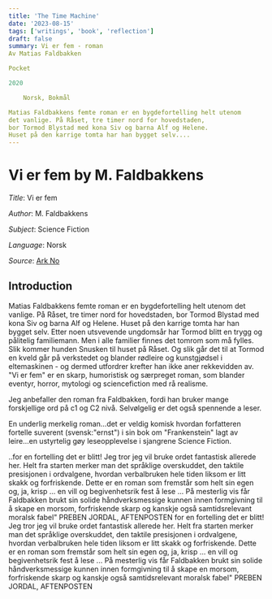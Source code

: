 ```yaml
---
title: 'The Time Machine'
date: '2023-08-15'
tags: ['writings', 'book', 'reflection']
draft: false
summary: Vi er fem - roman
Av Matias Faldbakken

Pocket

2020

    Norsk, Bokmål

Matias Faldbakkens femte roman er en bygdefortelling helt utenom
det vanlige. På Råset, tre timer nord for hovedstaden, 
bor Tormod Blystad med kona Siv og barna Alf og Helene. 
Huset på den karrige tomta har han bygget selv....
---
```


# Vi er fem by M. Faldbakkens

_Title_: Vi er fem

_Author_: M. Faldbakkens

_Subject_: Science Fiction

_Language_: Norsk

_Source_: [Ark No](https://www.ark.no/produkt/boker/skjonnlitteratur/vi-er-fem-9788249522217)

## Introduction

Matias Faldbakkens femte roman er en bygdefortelling helt utenom det vanlige. 
På Råset, tre timer nord for hovedstaden, bor Tormod Blystad med kona Siv og 
barna Alf og Helene. Huset på den karrige tomta har han bygget selv. Etter noen
utsvevende ungdomsår har Tormod blitt en trygg og pålitelig familiemann. Men i 
alle familier finnes det tomrom som må fylles. Slik kommer hunden Snusken til huset
på Råset. Og slik går det til at Tormod en kveld går på verkstedet og blander rødleire
og kunstgjødsel i eltemaskinen - og dermed utfordrer krefter han ikke aner rekkevidden av.
"Vi er fem" er en skarp, humoristisk og særpreget roman, som blander eventyr, horror, mytologi 
og sciencefiction med rå realisme.

Jeg anbefaller den roman fra Faldbakken, fordi han bruker mange forskjellige ord på c1 og C2 nivå.
Selvølgelig er det også spennende a leser.

En underlig merkelig roman...det er veldig komisk hvordan forfatteren
fortelle suverent (svensk:"ernst") i sin bok om "Frankenstein" lagt
av leire...en ustyrtelig gøy leseopplevelse i sjangrene Science
Fiction.

..for en fortelling det er blitt! Jeg tror jeg vil bruke ordet
fantastisk allerede her. Helt fra starten merker man det språklige
overskuddet, den taktile presisjonen i ordvalgene, hvordan verbalbruken
hele tiden liksom er litt skakk og forfriskende. Dette er en roman
som fremstår som helt sin egen og, ja, krisp ... en vill og
begivenhetsrik fest å lese ... På mesterlig vis får Faldbakken brukt
sin solide håndverksmessige kunnen innen formgivning til å skape en
morsom, forfriskende skarp og kanskje også samtidsrelevant moralsk 
fabel"
PREBEN JORDAL, AFTENPOSTEN
for en fortelling det er blitt! Jeg tror jeg vil bruke ordet fantastisk allerede her. Helt fra starten merker man det språklige overskuddet, den taktile presisjonen i ordvalgene, hvordan verbalbruken hele tiden liksom er litt skakk og forfriskende. Dette er en roman som fremstår som helt sin egen og, ja, krisp ... en vill og begivenhetsrik fest å lese ... På mesterlig vis får Faldbakken brukt sin solide håndverksmessige kunnen innen formgivning til å skape en morsom, forfriskende skarp og kanskje også samtidsrelevant moralsk fabel"
PREBEN JORDAL, AFTENPOSTEN
